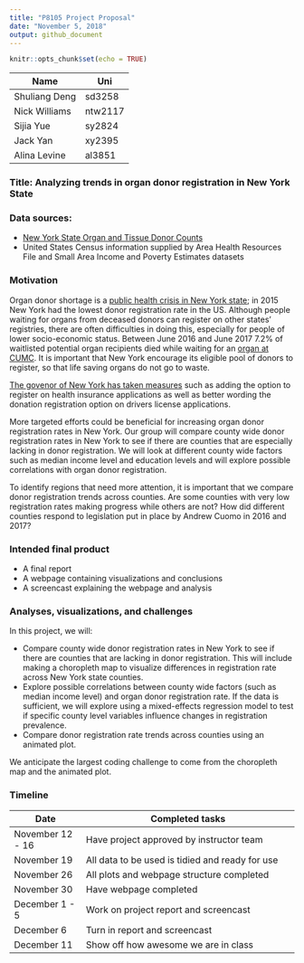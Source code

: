 ```yaml
---
title: "P8105 Project Proposal"
date: "November 5, 2018"
output: github_document
---
```


```r
knitr::opts_chunk$set(echo = TRUE)
```

|Name            | Uni       |
|----------------|-----------|
|Shuliang Deng   | sd3258    |
|Nick Williams   | ntw2117   |
|Sijia Yue       | sy2824    |
|Jack Yan        | xy2395    |
|Alina Levine    | al3851    |

### Title: Analyzing trends in organ donor registration in New York State

### Data sources: 

- [New York State Organ and Tissue Donor Counts](https://health.data.ny.gov/Health/Donate-Life-Organ-and-Tissue-Donor-Registry-Enroll/sqk8-8a2h/data?fbclid=IwAR0DjHPMd3up76Cq1bMH0z12f_vr4rLz5YwtMPcT2kc_a5nP-nVJlDEinNE)
- United States Census information supplied by Area Health Resources File and Small Area Income and Poverty Estimates datasets

### Motivation

Organ donor shortage is a [public health crisis in New York state](https://www.nytimes.com/2018/07/11/nyregion/organ-donation-is-desperate-in-new-york.html); in 2015 New York had the lowest donor registration rate in the US. Although people waiting for organs from deceased donors can register on other states' registries, there are often difficulties in doing this, especially for people of lower socio-economic status. Between June 2016 and June 2017 7.2% of waitlisted potential organ recipients died while waiting for an [organ at CUMC](https://www.srtr.org/transplant-centers/ny-presbyterian-hospitalcolumbia-univ-medical-center-nycp/?organ=kidney&recipientType=adult&donorType=). It is important that New York encourage its eligible pool of donors to register, so that life saving organs do not go to waste.  

[The govenor of New York has taken measures](https://www.governor.ny.gov/news/governor-cuomo-announces-over-5-million-new-yorkers-enrolled-states-donate-life-registry-organ)  such as adding the option to register on health insurance applications as well as better wording the donation registration option on drivers license applications. 

More targeted efforts could be beneficial for increasing organ donor registration rates in New York. Our group will compare county wide donor registration rates in New York to see if there are counties that are especially lacking in donor registration. We will look at different county wide factors such as median income level and education levels and will explore possible correlations with organ donor registration. 

To identify regions that need more attention, it is important that we compare donor registration trends across counties. Are some counties with very low registration rates making progress while others are not? How did different counties respond to legislation put in place by Andrew Cuomo in 2016 and 2017? 


### Intended final product

*  A final report
*  A webpage containing visualizations and conclusions
*  A screencast explaining the webpage and analysis

### Analyses, visualizations, and challenges

In this project, we will:

* Compare county wide donor registration rates in New York to see if there are counties that are lacking in donor registration. This will include making a choropleth map to visualize differences in registration rate across New York state counties.
* Explore possible correlations between county wide factors (such as median income level) and organ donor registration rate. If the data is sufficient, we will explore using a mixed-effects regression model to test if specific county level variables influence changes in registration prevalence.
* Compare donor registration rate trends across counties using an animated plot. 

We anticipate the largest coding challenge to come from the choropleth map and the animated plot.

### Timeline

|Date              | Completed tasks                                    |
|------------------|----------------------------------------------------|
|November 12 - 16  | Have project approved by instructor team           |
|November 19       | All data to be used is tidied and ready for use    |
|November 26       | All plots and webpage structure completed          |
|November 30       | Have webpage completed                             |
|December 1 - 5    | Work on project report and screencast              |
|December 6        | Turn in report and screencast                      |
|December 11       | Show off how awesome we are in class               |





